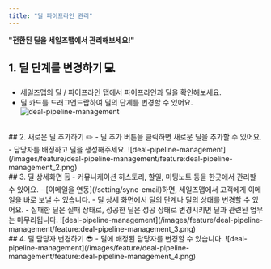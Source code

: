 ```yaml
---
title: "딜 파이프라인 관리"
---
```


**"전환된 딜을 세일즈맵에서 관리해보세요!"**

## 1. 딜 단계를 변경하기 💻
- 세일즈맵의 딜 / 파이프라인 탭에서 파이프라인과 딜을 확인해보세요.
- 딜 카드를 드래그앤드랍하여 딜의 단계를 변경할 수 있어요.
![deal-pipeline-management](/images/feature/deal-pipeline-management/feature:deal-pipeline-management_1.png)

<br/>
## 2. 새로운 딜 추가하기 ✏️
- 딜 추가 버튼을 클릭하면 새로운 딜을 추가할 수 있어요.
- 담당자를 배정하고 딜을 생성해주세요.
![deal-pipeline-management](/images/feature/deal-pipeline-management/feature:deal-pipeline-management_2.png)

<br/>
## 3. 딜 상세화면 🗒️
- 커뮤니케이션 히스토리, 할일, 미팅노트 등을 한곳에서 관리할 수 있어요.
- [이메일을 연동](/setting/sync-email)하면, 세일즈맵에서 고객에게 이메일을 바로 보낼 수 있습니다.
- 딜 상세 화면에서 딜의 단계나 딜의 상태를 변경할 수 있어요.
- 실패한 딜은 실패 상태로, 성공한 딜은 성공 상태로 변경시키면 딜과 관련된 업무는 마무리됩니다.
![deal-pipeline-management](/images/feature/deal-pipeline-management/feature:deal-pipeline-management_3.png)

<br/>
## 4. 딜 담당자 변경하기 😎
- 딜에 배정된 담당자를 변경할 수 있습니다.
![deal-pipeline-management](/images/feature/deal-pipeline-management/feature:deal-pipeline-management_4.png)